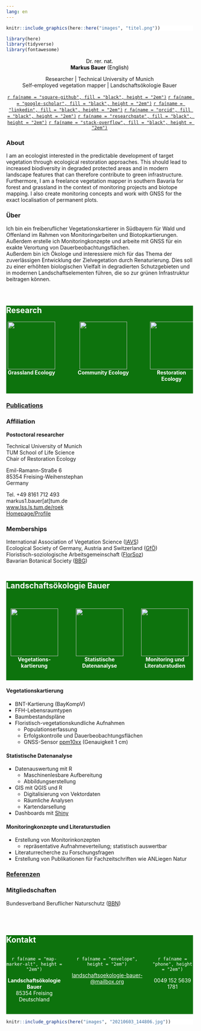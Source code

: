 ```yaml
---
lang: en
---
```


::: {.column-screen style="background-color:#FFFFFF"}

```r
knitr::include_graphics(here::here("images", "titel.png"))
```

:::

```r
library(here)
library(tidyverse)
library(fontawesome)
```

::: {.column-body}

<center>

<p style="color:black;">
Dr. rer. nat.<br>
**Markus Bauer** (English)
</p>

Researcher | Technical University of Munich
<br>
Self-employed vegetation mapper | Landschaftsökologie Bauer
<br>

[`r fa(name = "square-github", fill = "black", height = "2em")`](https://github.com/markus1.bauer)
[`r fa(name = "google-scholar", fill = "black", height = "2em")`](https://scholar.google.de/citations?user=oHhmOkkAAAAJ&hl=de) 
[`r fa(name = "linkedin", fill = "black", height = "2em")`](www.linkedin.com/in/markus-bauer-10a451228)
[`r fa(name = "orcid", fill = "black", height = "2em")`](https://orcid.org/0000-0001-5372-4174)
[`r fa(name = "researchgate", fill = "black", height = "2em")`](https://www.researchgate.net/profile/Markus-Bauer-8)
[`r fa(name = "stack-overflow", fill = "black", height = "2em")`](https://stackoverflow.com/users/15853879/markus-bauer)

</center>

### About

I am an ecologist interested in the predictable development of target vegetation through ecological restoration approaches. This should lead to increased biodiversity in degraded protected areas and in modern landscape features that can therefore contribute to green infrastructure.
<br>
Furthermore, I am a freelance vegetation mapper in southern Bavaria for forest and grassland in the context of monitoring projects and biotope mapping. I also create monitoring concepts and work with GNSS for the exact localisation of permanent plots.

### Über

Ich bin ein freiberuflicher Vegetationskartierer in Südbayern für Wald und Offenland im Rahmen von Monitoringarbeiten und Biotopkartierungen. Außerdem erstelle ich Monitoringkonzepte und arbeite mit GNSS für ein exakte Verortung von Dauerbeobachtungsflächen.
<br>
Außerdem bin ich Ökologe und interessiere mich für das Thema der zuverlässigen Entwicklung der Zielvegetation durch Renaturierung. Dies soll zu einer erhöhten biologischen Vielfalt in degradierten Schutzgebieten und in modernen Landschaftselementen führen, die so zur grünen Infrastruktur beitragen können.  
<br>
<br>

:::

::: {.column-screen style="background-color:#0d730d"}

# [Research]{style="color:white;"} {#sec-research}

::: {.column-body}

::: {style="display: grid; grid-template-columns: 27% 40% 23%; grid-column-gap: 5%;"}

::: {}

<center>
![](images/grass_4123310_white.png){width=128}
<br>
[**Grassland Ecology**]{style="color:white;"}
</center>

:::

::: {}

<center>
![](images/forest_15423883_white.png){width=128}
<br>
[**Community Ecology**]{style="color:white;"}
</center>

:::

::: {}

<center>
![](images/landscape_4932762_white.png){width=128}
<br>
[**Restoration Ecology**]{style="color:white;"}
</center>

:::

:::

<br>

:::

:::

### [Publications](2_publikationen.qmd)

### Affiliation

**Postoctoral researcher**

Technical University of Munich
<br>
TUM School of Life Science
<br>
Chair of Restoration Ecology

Emil-Ramann-Straße 6
<br>
85354 Freising-Weihenstephan
<br>
Germany 

Tel. +49 8161 712 493 
<br>
markus1.bauer[at]tum.de 
<br>
[www.lss.ls.tum.de/roek](www.lss.ls.tum.de/en/roek)
<br>
[Homepage/Profile](https://www.lss.ls.tum.de/en/roek/team/markus-bauer/)

### Memberships

International Association of Vegetation Science ([IAVS](https://www.iavs.org/))
<br>
Ecological Society of Germany, Austria and Switzerland ([GfÖ](https://gfoe.org/en/))
<br>
Floristisch-soziologische Arbeitsgemeinschaft ([FlorSoz](https://www.tuexenia.de/en/home-2/))
<br>
Bavarian Botanical Society ([BBG](https://www.bbgev.de/))
<br>
<br>

::: {.column-screen style="background-color:#0d730d"}

# [Landschafts&shy;ökologie Bauer]{style="color:white;"}{#sec-loekb}
<br>

::: {.column-body}

::: {style="display: grid; grid-template-columns: 30% 30% 30%; grid-column-gap: 5%;"}

::: {}

<center>
![](images/map_636573_white.png){width=128}
<br>
[**Vegetations&shy;kartierung**]{style="color:white;"}
</center>

:::

::: {}

<center>
![](images/chart_18727796_white.png){width=128}
<br>
[**Statistische Datenanalyse**]{style="color:white;"}
</center>

:::

::: {}

<center>
![](images/project_10164341_white.png){width=128}
<br>
[**Monitoring und Literatur&shy;studien**]{style="color:white;"}
</center>

:::

:::

<br>

:::

:::

#### **Vegetationskartierung**

*   BNT-Kartierung (BayKompV)
*   FFH-Lebensraumtypen
*   Baumbestandspläne
*   Floristisch-vegetationskundliche Aufnahmen
    *   Populationserfassung
    *   Erfolgskontrolle und Dauerbeobachtungsflächen
    *   GNSS-Sensor [ppm10xx](https://ppmgmbh.com/Download/Produkte/ppm/ppm10xx/Datenblatt/Datenblatt_ppm10xx.pdf) (Genauigkeit 1 cm)

#### **Statistische Datenanalyse**

*   Datenauswertung mit R  
    *   Maschinenlesbare Aufbereitung
    *   Abbildungserstellung
*   GIS mit QGIS und R
    *   Digitalisierung von Vektordaten
    *   Räumliche Analysen
    *   Kartendarsellung
*   Dashboards mit [Shiny](https://rstudio.github.io/shinydashboard/index.html)

#### **Monitoringkonzepte und Literaturstudien**

*   Erstellung von Monitorinkonzepten  
    *   repräsentative Aufnahmeverteilung; statistisch auswertbar
*   Literaturrecherche zu Forschungsfragen
*   Erstellung von Publikationen für Fachzeitschriften wie ANLiegen Natur

### [Referenzen](3_referenzen.qmd)

### Mitgliedschaften

Bundesverband Beruflicher Naturschutz ([BBN](https://www.bbn-online.de/start))

<br>
<br>

::: {.column-screen style="background-color:#0d730d"}

# [Kontakt]{style="color:white;"}{#sec-kontakt}

::: {.column-body}

::: {style="display: grid; grid-template-columns: 30% 40% 22%; grid-column-gap: 4%;"}

::: {}

<center>
[`r fa(name = "map-marker-alt", height = "2em")`]{style="color:white;"}

[**Landschafts&shy;ökologie Bauer**
<br>
85354 Freising
<br>
Deutschland]{style="color:white;"}
</center>

:::

::: {}

<center>
[`r fa(name = "envelope", height = "2em")`]{style="color:white;"}

[landschafts&shy;oekologie-bauer&shy;\@mailbox.org](mailto:landschaftsoekologie-bauer@mailbox.org){style="color:white;"}
</center>

:::

::: {}

<center>
[`r fa(name = "phone", height = "2em")`]{style="color:white;"}

[0049 152 5639 1781]{style="color:white;"}
</center>

:::

:::

<br>

:::

:::

::: {.column-screen style="background-color:#FFFFFF"}

```r
knitr::include_graphics(here("images", "20210603_144806.jpg"))
```

:::
